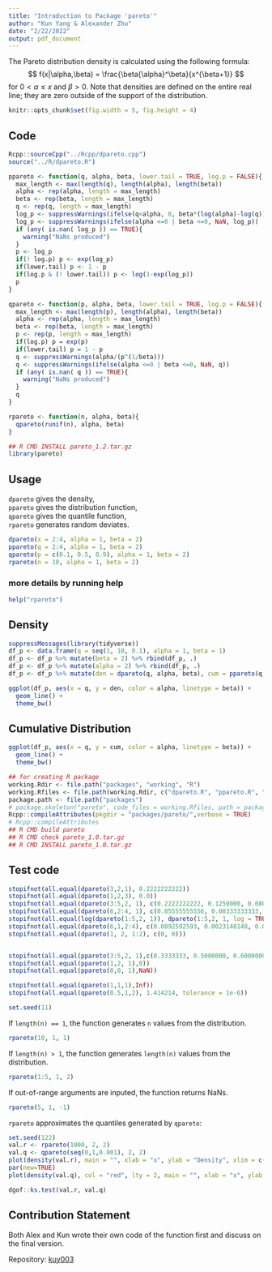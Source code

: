 ```yaml
---
title: "Introduction to Package 'pareto'"
author: "Kun Yang & Alexander Zhu"
date: "2/22/2022"
output: pdf_document
---
```


The Pareto distribution density is calculated using the following formula: $$ f(x|\alpha,\beta) = \frac{\beta{\alpha}^\beta}{x^{\beta+1}} $$
for $0<\alpha\leq x$ and $\beta>0$. Note that densities are defined on the entire real line; they are zero outside of the support of the distribution.

```r
knitr::opts_chunk$set(fig.width = 5, fig.height = 4)
```

## Code
```r
Rcpp::sourceCpp("../Rcpp/dpareto.cpp")
source("../R/dpareto.R")

ppareto <- function(q, alpha, beta, lower.tail = TRUE, log.p = FALSE){
  max_length <- max(length(q), length(alpha), length(beta))
  alpha <- rep(alpha, length = max_length)
  beta <- rep(beta, length = max_length)
  q <- rep(q, length = max_length)
  log_p <- suppressWarnings(ifelse(q<alpha, 0, beta*(log(alpha)-log(q))))
  log_p <- suppressWarnings(ifelse(alpha <=0 | beta <=0, NaN, log_p))
  if (any( is.nan( log_p )) == TRUE){
    warning("NaNs produced")
  }
  p <- log_p
  if(! log.p) p <- exp(log_p)
  if(lower.tail) p <- 1 - p
  if(log.p & (! lower.tail)) p <- log(1-exp(log_p))
  p
}

qpareto <- function(p, alpha, beta, lower.tail = TRUE, log.p = FALSE){
  max_length <- max(length(p), length(alpha), length(beta))
  alpha <- rep(alpha, length = max_length)
  beta <- rep(beta, length = max_length)
  p <- rep(p, length = max_length)
  if(log.p) p = exp(p)
  if(lower.tail) p = 1 - p
  q <- suppressWarnings(alpha/(p^(1/beta)))
  q <- suppressWarnings(ifelse(alpha <=0 | beta <=0, NaN, q))
  if (any( is.nan( q )) == TRUE){
    warning("NaNs produced")
  }
  q
}

rpareto <- function(n, alpha, beta){
  qpareto(runif(n), alpha, beta)
}
```

```r
## R CMD INSTALL pareto_1.2.tar.gz
library(pareto)
```

## Usage

`dpareto` gives the density,  
`ppareto` gives the distribution function,  
`qpareto` gives the quantile function,  
`rpareto` generates random deviates.  

```r
dpareto(x = 2:4, alpha = 1, beta = 2)
ppareto(q = 2:4, alpha = 1, beta = 2)
qpareto(p = c(0.1, 0.5, 0.9), alpha = 1, beta = 2)
rpareto(n = 10, alpha = 1, beta = 2)
```

### more details by running help
```r
help("rpareto")
```

\newpage

## Density
```r
suppressMessages(library(tidyverse))
df_p <- data.frame(q = seq(1, 10, 0.1), alpha = 1, beta = 1)
df_p <- df_p %>% mutate(beta = 2) %>% rbind(df_p, .)
df_p <- df_p %>% mutate(alpha = 2) %>% rbind(df_p, .)
df_p <- df_p %>% mutate(den = dpareto(q, alpha, beta), cum = ppareto(q, alpha, beta)) %>% mutate(alpha = as.factor(alpha), beta = as.factor(beta))
```

```r
ggplot(df_p, aes(x = q, y = den, color = alpha, linetype = beta)) + 
  geom_line() + 
  theme_bw()
```

\newpage

## Cumulative Distribution
```r
ggplot(df_p, aes(x = q, y = cum, color = alpha, linetype = beta)) + 
  geom_line() + 
  theme_bw()
```


```r
## for creating R package
working.Rdir <- file.path("packages", "working", "R")
working.Rfiles <- file.path(working.Rdir, c("dpareto.R", "ppareto.R", "qpareto.R"))
package.path <- file.path("packages")
# package.skeleton("pareto", code_files = working.Rfiles, path = package.path)
Rcpp::compileAttributes(pkgdir = "packages/pareto/",verbose = TRUE)
# Rcpp::compileAttributes
## R CMD build pareto
## R CMD check pareto_1.0.tar.gz
## R CMD INSTALL pareto_1.0.tar.gz
```

\newpage

## Test code
```r
stopifnot(all.equal(dpareto(3,2,1), 0.2222222222))
stopifnot(all.equal(dpareto(1,2,3), 0.0))
stopifnot(all.equal(dpareto(3:5,2, 1), c(0.2222222222, 0.1250000, 0.0800000)))
stopifnot(all.equal(dpareto(6,2:4, 1), c(0.05555555556, 0.08333333333, 0.11111111111)))
stopifnot(all.equal(log(dpareto(1:5,2, 1)), dpareto(1:5,2, 1, log = TRUE)))
stopifnot(all.equal(dpareto(6,1,2:4), c(0.0092592593, 0.0023148148, 0.0005144033)))
stopifnot(all.equal(dpareto(1, 2, 1:2), c(0, 0)))


stopifnot(all.equal(ppareto(3:5,2, 1),c(0.3333333, 0.5000000, 0.6000000), tolerance = 1e-6))
stopifnot(all.equal(ppareto(1,2, 1),0))
stopifnot(all.equal(ppareto(0,0, 1),NaN))

stopifnot(all.equal(qpareto(1,1,1),Inf))
stopifnot(all.equal(qpareto(0.5,1,2), 1.414214, tolerance = 1e-6))
```


```r
set.seed(11)
```

If `length(n) == 1`, the function generates `n` values from the distribution.  
```r
rpareto(10, 1, 1)
```

If `length(n) > 1`, the function generates `length(n)` values from the distribution.  
```r
rpareto(1:5, 1, 2)
```

If out-of-range arguments are inputed, the function returns NaNs.  
```r
rpareto(5, 1, -1)
```

\newpage

`rpareto` approximates the quantiles generated by `qpareto`:  
```r
set.seed(122)
val.r <- rpareto(1000, 2, 2)
val.q <- qpareto(seq(0,1,0.001), 2, 2)
plot(density(val.r), main = "", xlab = "x", ylab = "Density", xlim = c(0, 50), ylim = c(0, 0.6))
par(new=TRUE)
plot(density(val.q), col = "red", lty = 2, main = "", xlab = "x", ylab = "Density", xlim = c(0, 50), ylim = c(0, 0.6))
```

```r
dgof::ks.test(val.r, val.q)
```


## Contribution Statement

Both Alex and Kun wrote their own code of the function first and discuss on the final version.

Repository: [kuy003](https://github.com/Kun-Yang-003/FMPH291_WI22_A00_kuy003.git)

